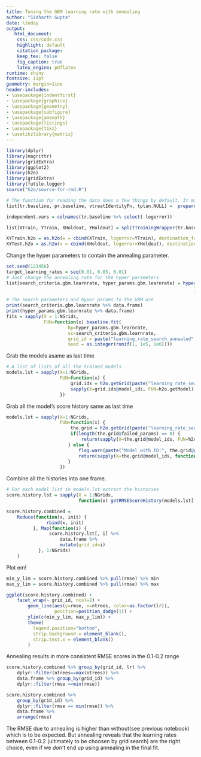 ```yaml
---
title: Tuning the GBM learning rate with annealing
author: "Sidharth Gupta"
date: \today
output:
   html_document:
    css: css/code.css
    highlight: default
    citation_package:
    keep_tex: false
    fig_caption: true
    latex_engine: pdflatex
runtime: shiny
fontsize: 11pt
geometry: margin=1ine
header-includes:
- \usepackage{indentfirst}
- \usepackage{graphicx}
- \usepackage{geometry}
- \usepackage{subfigure}
- \usepackage{amsmath}
- \usepackage{listings}
- \usepackage{tikz}
- \usetikzlibrary{matrix}
---
```


```r
library(dplyr)
library(magrittr)
library(gridExtra)
library(ggplot2)
library(h2o)
library(gridExtra)
library(futile.logger)
source("h2o/source-for-rmd.R")
```


```r
# The function for reading the data does a few things by default. It makes categorical  variables where ever necessar, and log transforms the large variables like for taxes etc. See documentation of that function. 
list[tr.baseline, pr.baseline, vtreatIdentityFn, tplan.NULL] =  prepareDataWrapper.h2o.gbm.baseline()

independent.vars = colnames(tr.baseline %>% select(-logerror))

list[XTrain, YTrain, XHoldout, YHoldout] = splitTrainingWrapper(tr.baseline, split_percent=0.90, YName="logerror") 

XYTrain.h2o = as.h2o(x = cbind(XTrain, logerror=YTrain), destination_frame="XTrain.h2o")
XYTest.h2o = as.h2o(x = cbind(XHoldout, logerror=YHoldout), destination_frame="XTest.h2o")
```

Change the hyper parameters to contain the annealing parameter.
```r
set.seed(123456) 
target_learning_rates = seq(0.01, 0.05, 0.01)
# Just change the annealing rate for the hyper parameters
list[search_criteria.gbm.learnrate, hyper_params.gbm.learnrate] = hyper_params_search_crit.learnrate.tune(
                                                                      learn_rate_opts=target_learning_rates, 
                                                                      learn_rate_annealing=0.995)
# The search parameters and hyper params to the GBM are
print(search_criteria.gbm.learnrate %>% data.frame)
print(hyper_params.gbm.learnrate %>% data.frame)
fits = sapply(X = 1:NGrids, 
              FUN=function(x) baseline.fit(
                       hp=hyper_params.gbm.learnrate, 
                       sc=search_criteria.gbm.learnrate, 
                       grid_id = paste("learning_rate_search_annealed", x, sep=''), 
                       seed = as.integer(runif(1, 1e5, 1e6))))
```

Grab the models asame as last time
```r
# A list of lists of all the trained models
models.lst = sapply(X=1:NGrids,
                    FUN=function(x) {
                        grid.ids = h2o.getGrid(paste("learning_rate_search_annealed", x, sep=''))
                        sapply(X=grid.ids@model_ids, FUN=h2o.getModel)
                    })

```

Grab all the model's score history same as last time
```r
models.lst = sapply(X=1:NGrids,
                    FUN=function(x) {
                        the.grid = h2o.getGrid(paste("learning_rate_search_annealed", x, sep=''))
                        if(length(the.grid@failed_params) == 0) {
                            return(sapply(X=the.grid@model_ids, FUN=h2o.getModel))
                       } else {
                           flog.warn(paste("Model with ID:", the.grid@grid_id, " failed"))
                           return(sapply(X=the.grid@model_ids, function(x) NA))
                       }
                    })
```

Combine all the histories into one frame.
```r
# For each model list in models.lst extract the histories
score.history.lst = sapply(X = 1:NGrids, 
                           function(x) getRMSEScoreHistory(models.lst[, x])) 

score.history.combined =
    Reduce(function(x, init) {
               rbind(x, init)
          }, Map(function(i) {
                score.history.lst[, i] %>%
                    data.frame %>%
                    mutate(grid_id=i)
            }, 1:NGrids)
    )
```

Plot em!
```r
min_y_lim = score.history.combined %>% pull(rmse) %>% min
max_y_lim = score.history.combined %>% pull(rmse) %>% max

ggplot(score.history.combined) +
    facet_wrap(~ grid_id, ncol=2) +
        geom_line(aes(y=rmse, x=ntrees, color=as.factor(lr)),
                  position=position_dodge(1)) +
        ylim(c(min_y_lim, max_y_lim)) +
        theme(
          legend.position="bottom",
          strip.background = element_blank(),
          strip.text.x = element_blank()
        )
```
Annealing results in more consistent RMSE scores in the 0.1-0.2 range

```r
score.history.combined %>% group_by(grid_id, lr) %>% 
    dplyr::filter(ntrees==max(ntrees)) %>%
    data.frame %>% group_by(grid_id) %>% 
    dplyr::filter(rmse ==min(rmse))

```

```r
score.history.combined %>% 
    group_by(grid_id) %>% 
    dplyr::filter(rmse == min(rmse)) %>% 
    data.frame %>% 
    arrange(rmse)
```

The RMSE due to annealing is higher than without(see previous notebook) which is to be expected.
But annealing reveals that the learning rates between 0.1-0.2 (ultimately to be choosen by grid search) are the right choice, even if we *don't* end up using annealing in the final fit.
